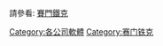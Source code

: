 {{Commons category|Symantec software}}
請參看: [[賽門鐵克|賽門鐵克]]

[[Category:各公司軟體|Category:各公司軟體]]
[[Category:赛门铁克|Category:赛门铁克]]